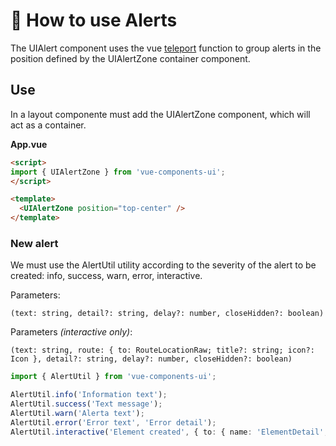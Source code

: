 
<Meta title="Components/UIAlert/How to use"/>

# 🔔 How to use Alerts

The UIAlert component uses the vue [teleport](https://vuejs.org/api/built-in-components.html#teleport) function to group alerts in the position defined by the UIAlertZone container component.

## Use

In a layout componente must add the UIAlertZone component, which will act as a container.

**App.vue**

```html
<script>
import { UIAlertZone } from 'vue-components-ui';
</script>

<template>
  <UIAlertZone position="top-center" />
</template>
```

### New alert

We must use the AlertUtil utility according to the severity of the alert to be created: info, success, warn, error, interactive.

Parameters:

`(text: string, detail?: string, delay?: number, closeHidden?: boolean)`

Parameters *(interactive only)*:

`(text: string, route: { to: RouteLocationRaw; title?: string; icon?: Icon }, detail?: string, delay?: number, closeHidden?: boolean)`

```ts
import { AlertUtil } from 'vue-components-ui';

AlertUtil.info('Information text');
AlertUtil.success('Text message');
AlertUtil.warn('Alerta text');
AlertUtil.error('Error text', 'Error detail');
AlertUtil.interactive('Element created', { to: { name: 'ElementDetail', params: { id: result.id } }, title: 'See', icon: 'eye' }, 'Details');
```